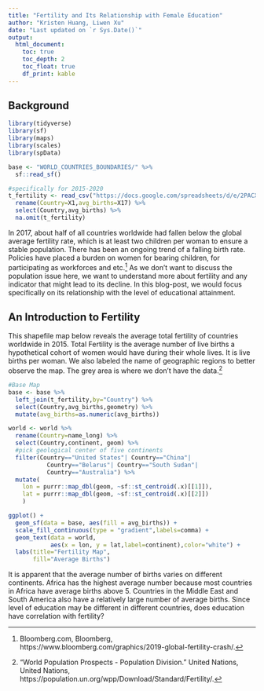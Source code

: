 ```yaml
---
title: "Fertility and Its Relationship with Female Education"
author: "Kristen Huang, Liwen Xu"
date: "Last updated on `r Sys.Date()`"
output:
  html_document:
    toc: true
    toc_depth: 2
    toc_float: true
    df_print: kable
---
```


<!--
Comments in HTML are like this! 
-->

## Background

```r
library(tidyverse)
library(sf)
library(maps)
library(scales)
library(spData)
```

```r
base <- "WORLD_COUNTRIES_BOUNDARIES/" %>%
  sf::read_sf()

#specifically for 2015-2020
t_fertility <- read_csv("https://docs.google.com/spreadsheets/d/e/2PACX-1vTcJCzLBnpf6HRUcoEwmXe5PiMeKr6zQg7YUfoogvPfhvlNKkAkpHb85Wyi0uRWYM7r7BXIhrugAO6f/pub?gid=533862032&single=true&output=csv") %>%
  rename(Country=X1,avg_births=X17) %>%
  select(Country,avg_births) %>%
  na.omit(t_fertility)
```

In 2017, about half of all countries worldwide had fallen below the global average fertility rate, which is at least two children per woman to ensure a stable population. There has been an ongoing trend of a falling birth rate. Policies have placed a burden on women for bearing children, for participating as workforces and etc.^[Bloomberg.com, Bloomberg, https://www.bloomberg.com/graphics/2019-global-fertility-crash/.] As we don’t want to discuss the population issue here, we want to understand more about fertility and any indicator that might lead to its decline. In this blog-post, we would focus specifically on its relationship with the level of educational attainment.

## An Introduction to Fertility

This shapefile map below reveals the average total fertility of countries worldwide in 2015. Total Fertility is the average number of live births a hypothetical cohort of women would have during their whole lives. It is live births per woman. We also labeled the name of geographic regions to better observe the map. The grey area is where we don’t have the data.^[“World Population Prospects - Population Division.” United Nations, United Nations, https://population.un.org/wpp/Download/Standard/Fertility/.]
```r
#Base Map
base <- base %>%
  left_join(t_fertility,by="Country") %>%
  select(Country,avg_births,geometry) %>%
  mutate(avg_births=as.numeric(avg_births)) 

world <- world %>%
  rename(Country=name_long) %>%
  select(Country,continent, geom) %>%
  #pick geological center of five continents
  filter(Country=="United States"| Country=="China"|
           Country=="Belarus"| Country=="South Sudan"|
           Country=="Australia") %>%
  mutate(
    lon = purrr::map_dbl(geom, ~sf::st_centroid(.x)[[1]]),
    lat = purrr::map_dbl(geom, ~sf::st_centroid(.x)[[2]])
    )

ggplot() +
  geom_sf(data = base, aes(fill = avg_births)) +
  scale_fill_continuous(type = "gradient",labels=comma) +
  geom_text(data = world, 
            aes(x = lon, y = lat,label=continent),color="white") +
  labs(title="Fertility Map",
       fill="Average Births")
```

It is apparent that the average number of births varies on different continents. Africa has the highest average number because most countries in Africa have average births above 5. Countries in the Middle East and South America also have a relatively large number of average births. Since level of education may be different in different countries, does education have correlation with fertility?